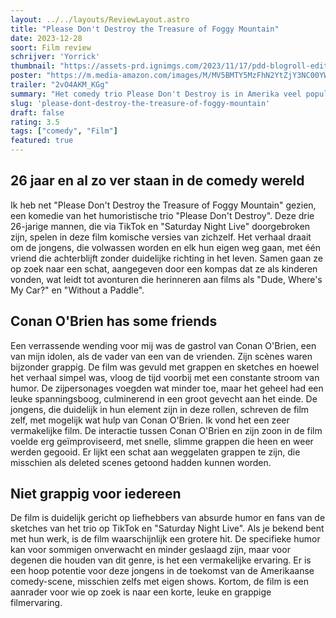```yaml
---
layout: ../../layouts/ReviewLayout.astro
title: "Please Don't Destroy the Treasure of Foggy Mountain"
date: 2023-12-28
soort: Film review
schrijver: 'Yorrick'
thumbnail: "https://assets-prd.ignimgs.com/2023/11/17/pdd-blogroll-edit-1700253605729.jpeg"
poster: "https://m.media-amazon.com/images/M/MV5BMTY5MzFhN2YtZjY3NC00YWIwLTkwNDQtZWNkODI0YmNmZDljXkEyXkFqcGdeQXVyNDc5NDc2Nw@@._V1_.jpg"
trailer: "2vO4AKM_KGg"
summary: "Het comedy trio Please Don't Destroy is in Amerika veel populariteit aan het winnen en deze film toont perfect aan waarom. Hoewel het verhaal miscchien wat aan de simpele kant is, zijn de comedysketches en moppen er wel in overvloed wat zorgt voor een zeer amusante en grappige film met als kers op de taart Conon O Brien als plezante verrassing!"
slug: 'please-dont-destroy-the-treasure-of-foggy-mountain'
draft: false
rating: 3.5
tags: ["comedy", "Film"]
featured: true
---
```

## 26 jaar en al zo ver staan in de comedy wereld

Ik heb net "Please Don't Destroy the Treasure of Foggy Mountain" gezien, een komedie van het humoristische trio "Please Don't Destroy". Deze drie 26-jarige mannen, die via TikTok en "Saturday Night Live" doorgebroken zijn, spelen in deze film komische versies van zichzelf. Het verhaal draait om de jongens, die volwassen worden en elk hun eigen weg gaan, met één vriend die achterblijft zonder duidelijke richting in het leven. Samen gaan ze op zoek naar een schat, aangegeven door een kompas dat ze als kinderen vonden, wat leidt tot avonturen die herinneren aan films als "Dude, Where's My Car?" en "Without a Paddle". 

## Conan O'Brien has some friends

Een verrassende wending voor mij was de gastrol van Conan O'Brien, een van mijn idolen, als de vader van een van de vrienden. Zijn scènes waren bijzonder grappig. De film was gevuld met grappen en sketches en hoewel het verhaal simpel was, vloog de tijd voorbij met een constante stroom van humor. De zijpersonages voegden wat minder toe, maar het geheel had een leuke spanningsboog, culminerend in een groot gevecht aan het einde. De jongens, die duidelijk in hun element zijn in deze rollen, schreven de film zelf, met mogelijk wat hulp van Conan O'Brien. Ik vond het een zeer vermakelijke film. De interactie tussen Conan O'Brien en zijn zoon in de film voelde erg geïmproviseerd, met snelle, slimme grappen die heen en weer werden gegooid. Er lijkt een schat aan weggelaten grappen te zijn, die misschien als deleted scenes getoond hadden kunnen worden. 

## Niet grappig voor iedereen

De film is duidelijk gericht op liefhebbers van absurde humor en fans van de sketches van het trio op TikTok en "Saturday Night Live". Als je bekend bent met hun werk, is de film waarschijnlijk een grotere hit. De specifieke humor kan voor sommigen onverwacht en minder geslaagd zijn, maar voor degenen die houden van dit genre, is het een vermakelijke ervaring. Er is een hoop potentie voor deze jongens in de toekomst van de Amerikaanse comedy-scene, misschien zelfs met eigen shows. Kortom, de film is een aanrader voor wie op zoek is naar een korte, leuke en grappige filmervaring.

